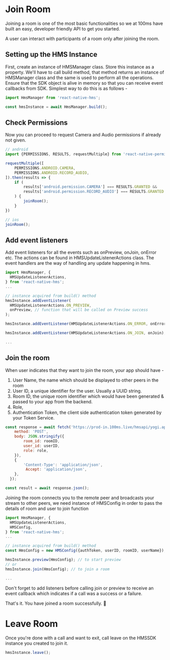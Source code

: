 # Join Room
Joining a room is one of the most basic functionalities so we at 100ms have built an easy, developer friendly API to get you started.

A user can interact with participants of a room only after joining the room.

## Setting up the HMS Instance

First, create an instance of HMSManager class. Store this instance as a property. We'll have to call build method, that method returns an instance of HMSManager class and the same is used to perform all the operations. Ensure that the SDK object is alive in memory so that you can receive event callbacks from SDK. Simplest way to do this is as follows -

```js
import HmsManager from 'react-native-hms';

const hmsInstance = await HmsManager.build();
```

## Check Permissions
Now you can proceed to request Camera and Audio permissions if already not given.

```js
// android 
import {PERMISSIONS, RESULTS, requestMultiple} from 'react-native-permissions';

requestMultiple([
    PERMISSIONS.ANDROID.CAMERA,
    PERMISSIONS.ANDROID.RECORD_AUDIO,
]).then(results => {
    if (
        results['android.permission.CAMERA'] === RESULTS.GRANTED &&
        results['android.permission.RECORD_AUDIO'] === RESULTS.GRANTED
    ) {
        joinRoom();
    }
})

// ios 
joinRoom();
```

## Add event listeners
Add event listeners for all the events such as onPreview, onJoin, onError etc. The actions can be found in HMSUpdateListenerActions class. The event handlers are the way of handling any update happening in hms.

```js
import HmsManager, {
  HMSUpdateListenerActions,
} from 'react-native-hms';
...

// instance acquired from build() method
hmsInstance.addEventListener(
  HMSUpdateListenerActions.ON_PREVIEW,
  onPreview, // function that will be called on Preview success
);

hmsInstance.addEventListener(HMSUpdateListenerActions.ON_ERROR, onError);

hmsInstance.addEventListener(HMSUpdateListenerActions.ON_JOIN, onJoin);

...
```

## Join the room


When user indicates that they want to join the room, your app should have -

1. User Name, the name which should be displayed to other peers in the room
2. User ID, a unique identifier for the user. Usually a UUID string.
3. Room ID, the unique room identifier which would have been generated & passed to your app from the backend.
4. Role, 
5. Authentication Token, the client side authentication token generated by your Token Service. 

```js
const response = await fetch('https://prod-in.100ms.live/hmsapi/yogi.app.100ms.live/api/token', {
    method: 'POST',
    body: JSON.stringify({
        room_id: roomID,
        user_id: userID,
        role: role,
    }),
    {
        'Content-Type': 'application/json',
         Accept: 'application/json',
    },
  });

const result = await response.json();

```
Joining the room connects you to the remote peer and broadcasts your stream to other peers, we need instance of HMSConfig in order to pass the details of room and user to join function

```js
import HmsManager, {
  HMSUpdateListenerActions,
  HMSConfig,
} from 'react-native-hms';
...

// instance acquired from build() method
const HmsConfig = new HMSConfig({authToken, userID, roomID, userName});

hmsInstance.preview(HmsConfig); // to start preview
// or 
hmsInstance.join(HmsConfig); // to join a room

...
```
Don't forget to add listeners before calling join or preview to receive an event callback which indicates if a call was a success or a failure.

That's it. You have joined a room successfully. 🥳

# Leave Room

Once you're done with a call and want to exit, call leave on the HMSSDK instance you created to join it.

```js
hmsInstance.leave();

```
